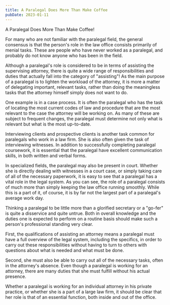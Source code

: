 ```yaml
---
title: A Paralegal Does More Than Make Coffee
pubDate: 2023-01-11
---
```


A Paralegal Does More Than Make Coffee!

For many who are not familiar with the paralegal field, the general consensus is that the person's role in the law office consists primarily of menial tasks.  These are people who have never worked as a paralegal, and probably do not know anyone who has been in the field.

Although a paralegal's role is considered to be in terms of assisting the supervising attorney, there is quite a wide range of responsibilities and duties that actually fall into the category of "assisting"!  As the main purpose of a paralegal is to lighten the workload of the attorney, it is more a matter of delegating important, relevant tasks, rather than doing the meaningless tasks that the attorney himself simply does not want to do.  

One example is in a case process.  It is often the paralegal who has the task of locating the most current codes of law and procedure that are the most relevant to the case the attorney will be working on.  As many of these are subject to frequent changes, the paralegal must determine not only what is relevant but what is the most up-to-date.  

Interviewing clients and prospective clients is another task common for paralegals who work in a law firm.  She is also often given the task of interviewing witnesses.  In addition to successfully completing paralegal coursework, it is essential that the paralegal have excellent communication skills, in both written and verbal forms.  

In specialized fields, the paralegal may also be present in court.  Whether she is directly dealing with witnesses in a court case, or simply taking care of all of the necessary paperwork, it is easy to see that a paralegal has a vital role in the legal system.  As you can see, the role of a paralegal consists of much more than simply keeping the law office running smoothly.  While this is a part of it, of course, it is by far not the largest part of a paralegal's average work day.  

Thinking a paralegal to be little more than a glorified secretary or a "go-fer" is quite a disservice and quite untrue.  Both in overall knowledge and the duties one is expected to perform on a routine basis should make such a person's professional standing very clear.  

First, the qualifications of assisting an attorney means a paralegal must have a full overview of the legal system, including the specifics, in order to carry out these responsibilities without having to turn to others with questions about what is needed and what must be done.  

Second, she must also be able to carry out all of the necessary tasks, often in the attorney's absence.  Even though a paralegal is working for an attorney, there are many duties that she must fulfill without his actual presence.  

Whether a paralegal is working for an individual attorney in his private practice, or whether she is a part of a large law firm, it should be clear that her role is that of an essential function, both inside and out of the office.